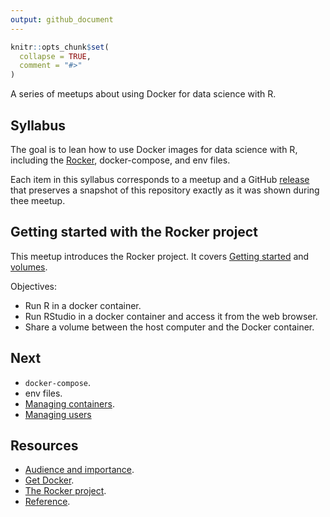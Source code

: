 ```yaml
---
output: github_document
---
```


<!-- README.md is generated from README.Rmd. Please edit that file -->

```r
knitr::opts_chunk$set(
  collapse = TRUE,
  comment = "#>"
)
```

<!-- README.md is generated from README.Rmd. Please edit that file -->

A series of meetups about using Docker for data science with R. 

## Syllabus

The goal is to lean how to use Docker images for data science with R, including
the [Rocker](https://www.rocker-project.org), docker-compose, and env files.

Each item in this syllabus corresponds to a meetup and a GitHub
[release](https://github.com/2DegreesInvesting/ds.shiny/releases) that preserves
a snapshot of this repository exactly as it was shown during thee meetup.

## Getting started with the Rocker project

This meetup introduces the Rocker project. It covers [Getting
started](https://www.rocker-project.org/) and
[volumes](https://www.rocker-project.org/use/shared_volumes/).

Objectives:

* Run R in a docker container.
* Run RStudio in a docker container and access it from the web browser.
* Share a volume between the host computer and the Docker container.

## Next

* `docker-compose`.
* env files.
* [Managing containers](https://www.rocker-project.org/use/managing_containers/).
* [Managing users](https://www.rocker-project.org/use/managing_users/)

## Resources

* [Audience and
importance](https://github.com/2DegreesInvesting/ds-incubator/issues/74).
* [Get Docker](https://docs.docker.com/get-docker/).
* [The Rocker project](https://www.rocker-project.org/).
* [Reference](https://docs.docker.com/reference/).
